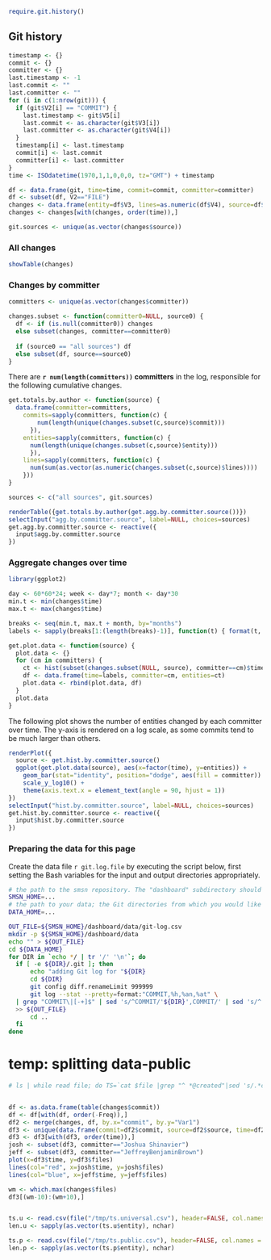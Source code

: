```r
require.git.history()
```

## Git history

```r
timestamp <- {}
commit <- {}
committer <- {}
last.timestamp <- -1
last.commit <- ""
last.committer <- ""
for (i in c(1:nrow(git))) {
  if (git$V2[i] == "COMMIT") {
    last.timestamp <- git$V5[i]
    last.commit <- as.character(git$V3[i])
    last.committer <- as.character(git$V4[i])
  }
  timestamp[i] <- last.timestamp
  commit[i] <- last.commit
  committer[i] <- last.committer
}
time <- ISOdatetime(1970,1,1,0,0,0, tz="GMT") + timestamp

df <- data.frame(git, time=time, commit=commit, committer=committer)
df <- subset(df, V2=="FILE")
changes <- data.frame(entity=df$V3, lines=as.numeric(df$V4), source=df$V1, time=df$time, commit=df$commit, committer=df$committer)
changes <- changes[with(changes, order(time)),]

git.sources <- unique(as.vector(changes$source))
```

### All changes

```r
showTable(changes)
```

### Changes by committer

```r
committers <- unique(as.vector(changes$committer))

changes.subset <- function(committer0=NULL, source0) {
  df <- if (is.null(committer0)) changes
  else subset(changes, committer==committer0)
  
  if (source0 == "all sources") df
  else subset(df, source==source0)
}
```

There are **`r num(length(committers))` committers** in the log, responsible for the following cumulative changes.

```r
get.totals.by.author <- function(source) {
  data.frame(committer=committers,
    commits=sapply(committers, function(c) {
        num(length(unique(changes.subset(c,source)$commit)))
      }),
    entities=sapply(committers, function(c) {
      num(length(unique(changes.subset(c,source)$entity)))
      }),
    lines=sapply(committers, function(c) {
      num(sum(as.vector(as.numeric(changes.subset(c,source)$lines))))
    }))
}

sources <- c("all sources", git.sources)
```

```r
renderTable({get.totals.by.author(get.agg.by.committer.source())})
selectInput("agg.by.committer.source", label=NULL, choices=sources)
get.agg.by.committer.source <- reactive({
  input$agg.by.committer.source
})
```

### Aggregate changes over time

```r
library(ggplot2)

day <- 60*60*24; week <- day*7; month <- day*30
min.t <- min(changes$time)
max.t <- max(changes$time)

breaks <- seq(min.t, max.t + month, by="months")
labels <- sapply(breaks[1:(length(breaks)-1)], function(t) { format(t, format="%Y-%m") })

get.plot.data <- function(source) {
  plot.data <- {}
  for (cm in committers) {
    ct <- hist(subset(changes.subset(NULL, source), committer==cm)$time, breaks=breaks, plot=FALSE)$counts
    df <- data.frame(time=labels, committer=cm, entities=ct)
    plot.data <- rbind(plot.data, df)
  }
  plot.data
}
```

The following plot shows the number of entities changed by each committer over time. The y-axis is rendered on a log scale, as some commits tend to be much larger than others.

```r
renderPlot({
  source <- get.hist.by.committer.source()
  ggplot(get.plot.data(source), aes(x=factor(time), y=entities)) + 
    geom_bar(stat="identity", position="dodge", aes(fill = committer)) +
    scale_y_log10() +
    theme(axis.text.x = element_text(angle = 90, hjust = 1))
})
selectInput("hist.by.committer.source", label=NULL, choices=sources)
get.hist.by.committer.source <- reactive({
  input$hist.by.committer.source
})
```

### Preparing the data for this page

Create the data file `r git.log.file` by executing the script below, first setting the Bash variables for the input and output directories appropriately.

```bash
# the path to the smsn repository. The "dashboard" subdirectory should appear under this.
SMSN_HOME=...
# the path to your data; the Git directories from which you would like to extract logs should appear under this.
DATA_HOME=...

OUT_FILE=${SMSN_HOME}/dashboard/data/git-log.csv
mkdir -p ${SMSN_HOME}/dashboard/data
echo "" > ${OUT_FILE}
cd ${DATA_HOME}
for DIR in `echo */ | tr '/' '\n'`; do
  if [ -e ${DIR}/.git ]; then
      echo "adding Git log for "${DIR}
      cd ${DIR}
      git config diff.renameLimit 999999
      git log --stat --pretty=format:"COMMIT,%h,%an,%at" \
  | grep "COMMIT\|[-+]$" | sed 's/^COMMIT/'${DIR}',COMMIT/' | sed 's/^ /'${DIR}',FILE,/' | sed 's/\.smsn//' | sed 's/  *\|  */,/' | sed 's/ [-+][-+]*$/,/' \
  >> ${OUT_FILE}
      cd ..
  fi
done
```


# temp: splitting data-public

```r

# ls | while read file; do TS=`cat $file |grep "^ *@created"|sed 's/.*created.//'` && echo $file","$TS; done


df <- as.data.frame(table(changes$commit))
df <- df[with(df, order(-Freq)),]
df2 <- merge(changes, df, by.x="commit", by.y="Var1")
df3 <- unique(data.frame(commit=df2$commit, source=df2$source, time=df2$time, committer=df2$committer, files=df2$Freq))
df3 <- df3[with(df3, order(time)),]
josh <- subset(df3, committer=="Joshua Shinavier")
jeff <- subset(df3, committer=="JeffreyBenjaminBrown")
plot(x=df3$time, y=df3$files)
lines(col="red", x=josh$time, y=josh$files)
lines(col="blue", x=jeff$time, y=jeff$files)

wm <- which.max(changes$files)
df3[(wm-10):(wm+10),]


ts.u <- read.csv(file("/tmp/ts.universal.csv"), header=FALSE, col.names = c("entity", "timestamp"))
len.u <- sapply(as.vector(ts.u$entity), nchar)

ts.p <- read.csv(file("/tmp/ts.public.csv"), header=FALSE, col.names = c("entity", "timestamp"))
len.p <- sapply(as.vector(ts.p$entity), nchar)




```